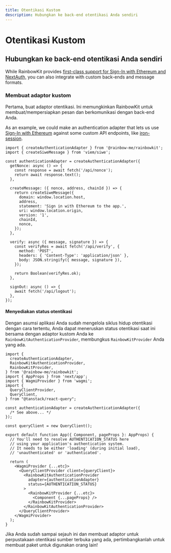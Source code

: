 ```yaml
---
title: Otentikasi Kustom
description: Hubungkan ke back-end otentikasi Anda sendiri
---
```


# Otentikasi Kustom

## Hubungkan ke back-end otentikasi Anda sendiri

While RainbowKit provides [first-class support for Sign-In with Ethereum and NextAuth,](/docs/authentication#set-up-sign-in-with-ethereum-and-nextauth) you can also integrate with custom back-ends and message formats.

### Membuat adaptor kustom

Pertama, buat adaptor otentikasi. Ini memungkinkan RainbowKit untuk membuat/mempersiapkan pesan dan berkomunikasi dengan back-end Anda.

As an example, we could make an authentication adapter that lets us use [Sign-In with Ethereum](https://login.xyz) against some custom API endpoints, like [iron-session](https://github.com/rainbow-me/rainbowkit/tree/main/examples/with-next-siwe-iron-session).

```tsx
import { createAuthenticationAdapter } from '@rainbow-me/rainbowkit';
import { createSiweMessage } from 'viem/siwe';

const authenticationAdapter = createAuthenticationAdapter({
  getNonce: async () => {
    const response = await fetch('/api/nonce');
    return await response.text();
  },

  createMessage: ({ nonce, address, chainId }) => {
    return createSiweMessage({
      domain: window.location.host,
      address,
      statement: 'Sign in with Ethereum to the app.',
      uri: window.location.origin,
      version: '1',
      chainId,
      nonce,
    });
  },

  verify: async ({ message, signature }) => {
    const verifyRes = await fetch('/api/verify', {
      method: 'POST',
      headers: { 'Content-Type': 'application/json' },
      body: JSON.stringify({ message, signature }),
    });

    return Boolean(verifyRes.ok);
  },

  signOut: async () => {
    await fetch('/api/logout');
  },
});
```

#### Menyediakan status otentikasi

Dengan asumsi aplikasi Anda sudah mengelola siklus hidup otentikasi dengan cara tertentu, Anda dapat meneruskan status otentikasi saat ini bersama dengan adaptor kustom Anda ke `RainbowKitAuthenticationProvider`, membungkus `RainbowKitProvider` Anda yang ada.

```tsx
import {
  createAuthenticationAdapter,
  RainbowKitAuthenticationProvider,
  RainbowKitProvider,
} from '@rainbow-me/rainbowkit';
import { AppProps } from 'next/app';
import { WagmiProvider } from 'wagmi';
import {
  QueryClientProvider,
  QueryClient,
} from "@tanstack/react-query";

const authenticationAdapter = createAuthenticationAdapter({
  /* See above... */
});

const queryClient = new QueryClient();

export default function App({ Component, pageProps }: AppProps) {
  // You'll need to resolve AUTHENTICATION_STATUS here
  // using your application's authentication system.
  // It needs to be either 'loading' (during initial load),
  // 'unauthenticated' or 'authenticated'.

  return (
    <WagmiProvider {...etc}>
      <QueryClientProvider client={queryClient}>
        <RainbowKitAuthenticationProvider
          adapter={authenticationAdapter}
          status={AUTHENTICATION_STATUS}
        >
          <RainbowKitProvider {...etc}>
            <Component {...pageProps} />
          </RainbowKitProvider>
        </RainbowKitAuthenticationProvider>
      </QueryClientProvider>
    </WagmiProvider>
  );
}
```

Jika Anda sudah sampai sejauh ini dan membuat adaptor untuk perpustakaan otentikasi sumber terbuka yang ada, pertimbangkanlah untuk membuat paket untuk digunakan orang lain!
